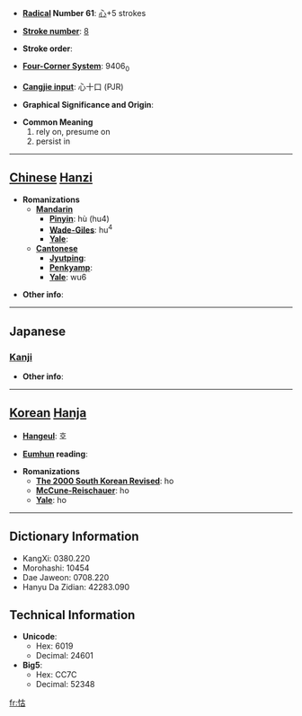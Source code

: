 * '''[[Wiktionary:Chinese radical index| Radical]] Number 61''': [[Wiktionary:Chinese radical index 心|心]]+5 strokes

* '''[[Wiktionary:Chinese total strokes index|Stroke number]]''': [[Wiktionary:Chinese total strokes index 8|8]]

* '''Stroke order''': 

* '''[[Wiktionary:Chinese four corner index|Four-Corner System]]''': 9406<sub>0</sub>

* '''[[Wiktionary:Chinese Cangjie index|Cangjie input]]''': 心十口 (PJR)

* '''Graphical Significance and Origin''': 

* '''Common Meaning'''
*#rely on, presume on
*# persist in


----

== [[Chinese]] [[Hanzi]] ==

* '''Romanizations'''
** '''[[Mandarin]]'''
*** '''[[Pinyin]]''': hù (hu4)
*** '''[[Wade-Giles]]''': hu<sup>4</sup>
*** '''[[Yale]]''': 
** '''[[Cantonese]]'''
*** '''[[Jyutping]]''':
*** '''[[Penkyamp]]''': 
*** '''[[Yale]]''': wu6

* '''Other info''': 

----

==Japanese==
===[[Kanji]]===
{{kanji|on readings=[[こ]] (ko)
|kun readings=[[たのむ]] (tanomu)
}}

* '''Other info''':  

----

== [[Korean]] [[Hanja]] ==

* '''[[Hangeul]]''': 호

* '''[[Eumhun]] reading''': 

* '''Romanizations'''
** '''[[The 2000 South Korean Revised Romanization|The 2000 South Korean Revised]]''': ho
** '''[[McCune-Reischauer]]''': ho
** '''[[Yale]]''': ho

----

== Dictionary Information ==

* KangXi: 0380.220
* Morohashi: 10454
* Dae Jaweon: 0708.220
* Hanyu Da Zidian: 42283.090

== Technical Information ==

* '''Unicode''':
** Hex: 6019
** Decimal: 24601
* '''Big5''':
** Hex: CC7C
** Decimal: 52348

[[fr:怙]]